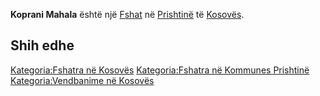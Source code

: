 {{Fshat në Kosovës
 | Emri                = Koprani Mahala
| srp_N_name = Koprani Mahala
| srp_N_FULL_NAME_RO = Koprani Mahala
| srp_N_FULL_NAME_ND_RO = Koprani Mahala
| srp_N_SORT_NAME_RG = KOPRANIMAHALA
| srp_N_FULL_NAME_RG = Koprani Mahala
| srp_N_FULL_NAME_ND_RG = Koprani Mahala

 | Emri (Rasa dhanore) = 
 | Figura              = 
 | Shteti              = Kosovo
 | Komuna              = Prishtinë
 | Kodi postar         = 
 | Sipërfaqja          = 

 | Popullsia           = 

 | Regj. i popullsisë  = 
 | Dend. e popullsisë  = 
 | Faqja zyrtare       = 
 <!--- Koordinatat ----> 
 | Gjerësia            = 42.7075
 | Gjatësia            = 21.272778
 | Lartësia            = 
}}
'''Koprani Mahala''' është një [[Fshat]] në [[Prishtinë]] të [[Kosovës]].

<!-- == Gjeografia == -->
<!-- == Historia == -->
<!-- == Demografia == -->
== Shih edhe ==
{{Komuna Prishtinë}}
{{Kosovo-Administrata-Cung}}

[[Kategoria:Fshatra në Kosovës]]
[[Kategoria:Fshatra në Kommunes Prishtinë]]
[[Kategoria:Vendbanime në Kosovës]]